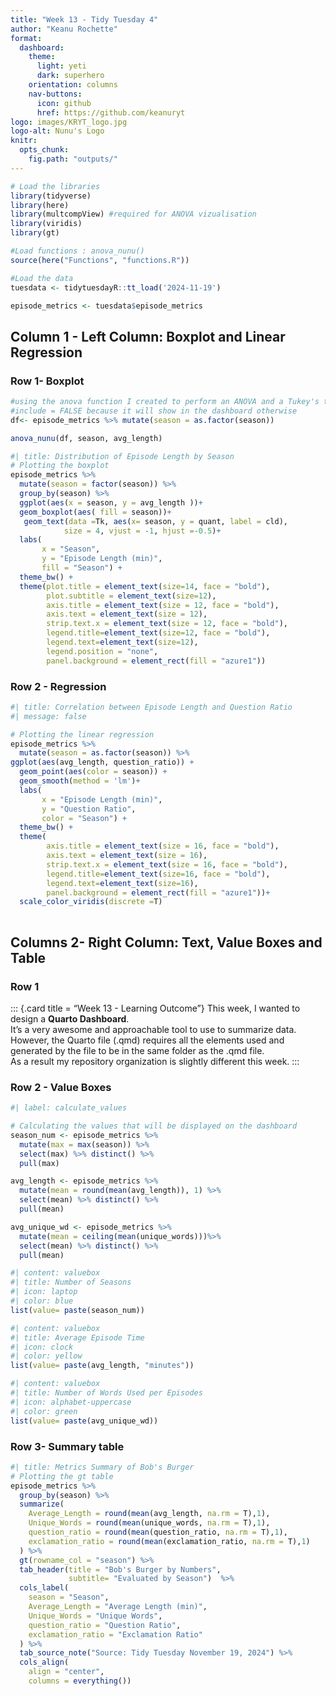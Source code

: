 ```yaml
---
title: "Week 13 - Tidy Tuesday 4"
author: "Keanu Rochette"
format: 
  dashboard:
    theme: 
      light: yeti
      dark: superhero
    orientation: columns
    nav-buttons:
      icon: github
      href: https://github.com/keanuryt
logo: images/KRYT_logo.jpg
logo-alt: Nunu's Logo
knitr:
  opts_chunk:
    fig.path: "outputs/"
---
```



```r
# Load the libraries
library(tidyverse)
library(here)
library(multcompView) #required for ANOVA vizualisation
library(viridis)
library(gt)
```

```r
#Load functions : anova_nunu()
source(here("Functions", "functions.R"))
```

```r
#Load the data 
tuesdata <- tidytuesdayR::tt_load('2024-11-19')

episode_metrics <- tuesdata$episode_metrics
```

## Column 1 - Left Column: Boxplot and Linear Regression

### Row 1- Boxplot {height="60%"}

<!-- Plot a box plot with will take the upper 60% of this column -->

```r
#using the anova function I created to perform an ANOVA and a Tukey's test
#include = FALSE because it will show in the dashboard otherwise
df<- episode_metrics %>% mutate(season = as.factor(season))

anova_nunu(df, season, avg_length)
```

```r
#| title: Distribution of Episode Length by Season 
# Plotting the boxplot
episode_metrics %>% 
  mutate(season = factor(season)) %>% 
  group_by(season) %>% 
  ggplot(aes(x = season, y = avg_length ))+
  geom_boxplot(aes( fill = season))+
   geom_text(data =Tk, aes(x= season, y = quant, label = cld),
            size = 4, vjust = -1, hjust =-0.5)+
  labs(
       x = "Season",
       y = "Episode Length (min)",
       fill = "Season") +
  theme_bw() + 
  theme(plot.title = element_text(size=14, face = "bold"), 
        plot.subtitle = element_text(size=12),
        axis.title = element_text(size = 12, face = "bold"),
        axis.text = element_text(size = 12),
        strip.text.x = element_text(size = 12, face = "bold"),
        legend.title=element_text(size=12, face = "bold"),
        legend.text=element_text(size=12),
        legend.position = "none",
        panel.background = element_rect(fill = "azure1"))
```

### Row 2 - Regression {height="40%"}

```r
#| title: Correlation between Episode Length and Question Ratio
#| message: false

# Plotting the linear regression 
episode_metrics %>% 
  mutate(season = as.factor(season)) %>% 
ggplot(aes(avg_length, question_ratio)) +
  geom_point(aes(color = season)) +
  geom_smooth(method = 'lm')+
  labs(
       x = "Episode Length (min)",
       y = "Question Ratio",
       color = "Season") +
  theme_bw() + 
  theme(
        axis.title = element_text(size = 16, face = "bold"),
        axis.text = element_text(size = 16),
        strip.text.x = element_text(size = 16, face = "bold"),
        legend.title=element_text(size=16, face = "bold"),
        legend.text=element_text(size=16),
        panel.background = element_rect(fill = "azure1"))+
  scale_color_viridis(discrete =T)
 
```


## Columns 2- Right Column: Text, Value Boxes and Table

### Row 1 {height="20%"}

<!---This block allows to show a markdown text on the dashboard--->

::: {.card title = "Week 13 - Learning Outcome"}
This week, I wanted to design a **Quarto Dashboard**.  
It's a very awesome and approachable tool to use to summarize data.  
However, the Quarto file (.qmd) requires all the elements used and generated by the file to be in the same folder as the .qmd file.  
As a result my repository organization is slightly different this week.
:::

### Row 2 - Value Boxes {height="30%"} 
<!--I will plot 3 value boxes to highlight notable stuff about the data.
That row will take 30% of the column space.-->
```r
#| label: calculate_values

# Calculating the values that will be displayed on the dashboard
season_num <- episode_metrics %>% 
  mutate(max = max(season)) %>%  
  select(max) %>% distinct() %>% 
  pull(max)

avg_length <- episode_metrics %>% 
  mutate(mean = round(mean(avg_length)), 1) %>%  
  select(mean) %>% distinct() %>% 
  pull(mean)

avg_unique_wd <- episode_metrics %>% 
  mutate(mean = ceiling(mean(unique_words)))%>%  
  select(mean) %>% distinct() %>% 
  pull(mean)

```

```r
#| content: valuebox
#| title: Number of Seasons
#| icon: laptop
#| color: blue
list(value= paste(season_num))
```

```r
#| content: valuebox
#| title: Average Episode Time
#| icon: clock
#| color: yellow
list(value= paste(avg_length, "minutes"))
```

```r
#| content: valuebox
#| title: Number of Words Used per Episodes
#| icon: alphabet-uppercase
#| color: green
list(value= paste(avg_unique_wd))
```


### Row 3- Summary table {height="60%"}
<!--This row will be used for a summary table and will take 60% of the column space.-->
```r
#| title: Metrics Summary of Bob's Burger
# Plotting the gt table
episode_metrics %>% 
  group_by(season) %>% 
  summarize(
    Average_Length = round(mean(avg_length, na.rm = T),1),
    Unique_Words = round(mean(unique_words, na.rm = T),1),
    question_ratio = round(mean(question_ratio, na.rm = T),1),
    exclamation_ratio = round(mean(exclamation_ratio, na.rm = T),1)
  ) %>% 
  gt(rowname_col = "season") %>% 
  tab_header(title = "Bob's Burger by Numbers",
             subtitle= "Evaluated by Season")  %>%
  cols_label(
    season = "Season",
    Average_Length = "Average Length (min)",
    Unique_Words = "Unique Words",
    question_ratio = "Question Ratio",
    exclamation_ratio = "Exclamation Ratio"
  ) %>% 
  tab_source_note("Source: Tidy Tuesday November 19, 2024") %>% 
  cols_align(
    align = "center",
    columns = everything())
  
```


